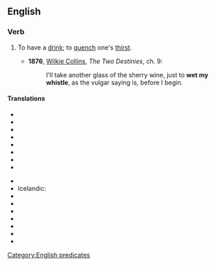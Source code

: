 ==English==

===Verb===
{{infl|en|verb|head=to [[wet]] one's [[whistle]]}}

# {{idiom}} To have a [[drink]]; to [[quench]] one's [[thirst]].
#* '''1876''', [[w:Wilkie Collins|Wilkie Collins]], ''The Two Destinies'', ch. 9:
#*: I'll take another glass of the sherry wine, just to '''wet my whistle''', as the vulgar saying is, before I begin.

====Translations====
{{trans-top|to have drink}}
* {{trreq|Arabic}}
* {{trreq|Armenian}}
* {{trreq|Chinese}}
* {{trreq|Czech}}
* {{trreq|Dutch}}
* {{trreq|Finnish}}
* {{trreq|French}}
* {{trreq|German}}
{{trans-mid}}
* {{trreq|Hindi}}
* Icelandic: {{t-|is|væta kverkarnar}}
* {{trreq|Italian}}
* {{trreq|Japanese}}
* {{trreq|Korean}}
* {{trreq|Portuguese}}
* {{trreq|Russian}}
* {{trreq|Spanish}}
* {{trreq|Vietnamese}}
{{trans-bottom}}

[[Category:English predicates]]